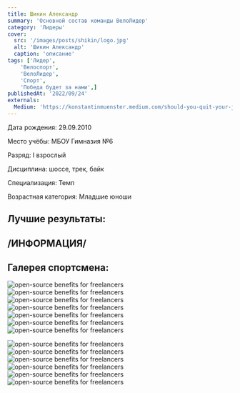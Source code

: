 ```yaml
---
title: Шикин Александр
summary: 'Основной состав команды ВелоЛидер'
category: 'Лидеры'
cover:
  src: '/images/posts/shikin/logo.jpg'
  alt: 'Шикин Александр'
  caption: 'описание'
tags: ['Лидер',
    'Велоспорт',
    'ВелоЛидер',
    'Спорт',
    'Победа будет за нами',]
publishedAt: '2022/09/24'
externals:
  Medium: 'https://konstantinmuenster.medium.com/should-you-quit-your-job-for-your-side-project-ed77985431c'
---
```

<Callout>
  Дата рождения: 29.09.2010

  Место учёбы: МБОУ Гимназия №6

  Разряд: I взрослый

  Дисциплина: шоссе, трек, байк

  Специализация: Темп 

  Возрастная категория: Младшие юноши
</Callout>

## Лучшие результаты:

## /ИНФОРМАЦИЯ/


## Галерея спортсмена:
<Image
  src="/images/posts/shikin/1.jpg"
  alt="open-source benefits for freelancers"
/>
<Image
  src="/images/posts/shikin/2.jpg"
  alt="open-source benefits for freelancers"
/>
<Image
  src="/images/posts/shikin/4.jpg"
  alt="open-source benefits for freelancers"
/>
<Image
  src="/images/posts/shikin/5.jpg"
  alt="open-source benefits for freelancers"
/>
<Image
  src="/images/posts/shikin/6.jpg"
  alt="open-source benefits for freelancers"
/>
<Image
  src="/images/posts/shikin/7.jpg"
  alt="open-source benefits for freelancers"
/>
<Image
  src="/images/posts/shikin/8.jpg"
  alt="open-source benefits for freelancers"
/>

<Image
  src="/images/posts/shikin/10.jpg"
  alt="open-source benefits for freelancers"
/>
<Image
  src="/images/posts/shikin/11.jpg"
  alt="open-source benefits for freelancers"
/>
<Image
  src="/images/posts/shikin/12.jpg"
  alt="open-source benefits for freelancers"
/>
<Image
  src="/images/posts/shikin/15.jpg"
  alt="open-source benefits for freelancers"
/>
<Image
  src="/images/posts/shikin/13.jpg"
  alt="open-source benefits for freelancers"
/>
<Image
  src="/images/posts/shikin/14.jpg"
  alt="open-source benefits for freelancers"
/>

